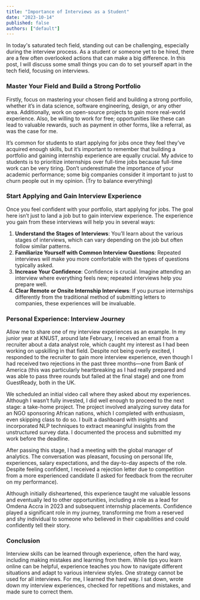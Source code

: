 ```yaml
---
title: "Importance of Interviews as a Student"
date: "2023-10-14"
published: false
authors: ["default"]
---
```


In today's saturated tech field, standing out can be challenging, especially during the interview process. As a student or someone yet to be hired, there are a few often overlooked actions that can make a big difference. In this post, I will discuss some small things you can do to set yourself apart in the tech field, focusing on interviews.

### Master Your Field and Build a Strong Portfolio

Firstly, focus on mastering your chosen field and building a strong portfolio, whether it’s in data science, software engineering, design, or any other area. Additionally, work on open-source projects to gain more real-world experience. Also, be willing to work for free; opportunities like these can lead to valuable rewards, such as payment in other forms, like a referral, as was the case for me.

It’s common for students to start applying for jobs once they feel they’ve acquired enough skills, but it’s important to remember that building a portfolio and gaining internship experience are equally crucial. My advice to students is to prioritize internships over full-time jobs because full-time work can be very tiring. Don’t underestimate the importance of your academic performance; some big companies consider it important to just to churn people out in my opinion. (Try to balance everything)

### Start Applying and Gain Interview Experience

Once you feel confident with your portfolio, start applying for jobs. The goal here isn’t just to land a job but to gain interview experience. The experience you gain from these interviews will help you in several ways:

1. **Understand the Stages of Interviews**: You’ll learn about the various stages of interviews, which can vary depending on the job but often follow similar patterns.
2. **Familiarize Yourself with Common Interview Questions**: Repeated interviews will make you more comfortable with the types of questions typically asked.
3. **Increase Your Confidence**: Confidence is crucial. Imagine attending an interview where everything feels new; repeated interviews help you prepare well.
4. **Clear Remote or Onsite Internship Interviews**: If you pursue internships differently from the traditional method of submitting letters to companies, these experiences will be invaluable.

### Personal Experience: Interview Journey

Allow me to share one of my interview experiences as an example. In my junior year at KNUST, around late February, I received an email from a recruiter about a data analyst role, which caught my interest as I had been working on upskilling in that field. Despite not being overly excited, I responded to the recruiter to gain more interview experience, even though I had received two rejections in the past three months—one from Bank of America (this was particularly heartbreaking as I had really prepared and was able to pass three rounds but failed at the final stage) and one from GuestReady, both in the UK.

We scheduled an initial video call where they asked about my experiences. Although I wasn’t fully invested, I did well enough to proceed to the next stage: a take-home project. The project involved analyzing survey data for an NGO sponsoring African nations, which I completed with enthusiasm, even skipping class to do so. I built a dashboard with insights and incorporated NLP techniques to extract meaningful insights from the unstructured survey data. I documented the process and submitted my work before the deadline.

After passing this stage, I had a meeting with the global manager of analytics. The conversation was pleasant, focusing on personal life, experiences, salary expectations, and the day-to-day aspects of the role. Despite feeling confident, I received a rejection letter due to competition from a more experienced candidate (I asked for feedback from the recruiter on my performance).

Although initially disheartened, this experience taught me valuable lessons and eventually led to other opportunities, including a role as a lead for Omdena Accra in 2023 and subsequent internship placements. Confidence played a significant role in my journey, transforming me from a reserved and shy individual to someone who believed in their capabilities and could confidently tell their story.

### Conclusion

Interview skills can be learned through experience, often the hard way, including making mistakes and learning from them. While tips you learn online can be helpful, experience teaches you how to navigate different situations and adapt to various interview styles. One strategy cannot be used for all interviews. For me, I learned the hard way. I sat down, wrote down my interview experiences, checked for repetitions and mistakes, and made sure to correct them.
